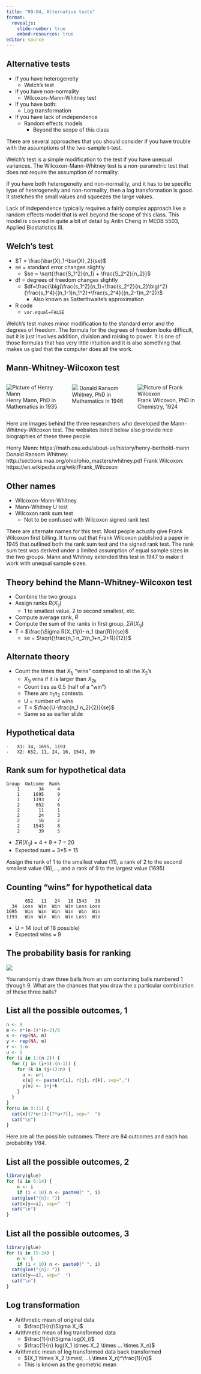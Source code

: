 ```yaml
---
title: "09-04, Alternative tests"
format: 
  revealjs:
    slide-number: true
    embed-resources: true
editor: source
---
```


## Alternative tests

-   If you have heterogeneity
    -   Welch's test
-   If you have non-normality
    -   Wilcoxon-Mann-Whitney test
-   If you have both:
    -   Log transformation
-   If you have lack of independence
    -   Random effects models
        -   Beyond the scope of this class

:::notes
There are several approaches that you should consider if you have trouble with the assumptions of the two-sample t-test.

Welch's test is a simple modification to the test if you have unequal variances. The Wilcoxon-Mann-Whitney test is a non-parametric test that does not require the assumption of normality.

If you have both heterogeneity and non-normality, and it has to be specific type of heterogeneity and non-normality, then a log transformation is good. It stretches the small values and squeezes the large values.

Lack of independence typically requires a fairly complex approach like a random effects model that is well beyond the scope of this class. This model is covered in quite a bit of detail by Anlin Cheng in MEDB 5503, Applied Biostatistics III.
:::
  
## Welch's test

-   $T = \frac{\bar{X}_1-\bar{X}_2}{se}$
-   se = standard error changes slightly
    -   $se = \sqrt{\frac{S_1^2}{n_1} + \frac{S_2^2}{n_2}}$
-   df = degrees of freedom changes slightly   
    -   $df=\frac{\big(\frac{s_1^2}{n_1}+\frac{s_2^2}{n_2}\big)^2}{\frac{s_1^4}{(n_1-1)n_1^2}+\frac{s_2^4}{(n_2-1)n_2^2}}$
        -   Also known as Satterthwaite's approximation
-   R code
    -   `var.equal=FALSE`

:::notes
Welch's test makes minor modification to the standard error and the degrees of freedom. The formula for the degrees of freedom looks difficult, but it is just involves addition, division and raising to power. It is one of those formulas that has very little intuition and it is also something that makes us glad that the computer does all the work.
:::

## Mann-Whitney-Wilcoxon test

:::: {.columns}

::: {.column width="33%"}
![](../images/mann.jpg "Picture of Henry Mann")
Henry Mann, PhD in Mathematics in 1935
:::

::: {.column width="33%"}
![](../images/whitney.png)
Donald Ransom Whitney, PhD in Mathematics in 1946
:::

::: {.column width="33%"}
![](../images/wilcoxon.png "Picture of Frank Wilcoxon")
Frank Wilcoxon, PhD in Chemistry, 1924
:::

::::

:::notes

Here are images behind the three researchers who developed the Mann-Whitney-Wilcoxon test. The websites listed below also provide nice biographies of these three people.

Henry Mann: https://math.osu.edu/about-us/history/henry-berthold-mann
Donald Ransom Whitney: http://sections.maa.org/ohio/ohio_masters/whitney.pdf
Frank Wilcoxon: https://en.wikipedia.org/wiki/Frank_Wilcoxon
:::

## Other names

-   Wilcoxon-Mann-Whitney
-   Mann-Whitney U test
-   Wilcoxon rank sum test
    -   Not to be confused with Wilcoxon signed rank test
    
:::notes
There are alternate names for this test. Most people actually give Frank Wilcoxon first billing. It turns out that Frank Wilcoxon published a paper in 1945 that outlined both the rank sum test and the signed rank test. The rank sum test was derived under a limited assumption of equal sample sizes in the two groups. Mann and Whitney extended this test in 1947 to make it work with unequal sample sizes.
:::

## Theory behind the Mann-Whitney-Wilcoxon test

-   Combine the two groups
-   Assign ranks $R(X_{ij})$
    -   1 to smallest value, 2 to second smallest, etc.
-   Compute average rank, $\bar{R}$
-   Compute the sum of the ranks in first group, $\Sigma R(X_{1j})$
-   T = $\frac{\Sigma R(X_{1j})- n_1 \bar{R}}{se}$
    -   se = $\sqrt{\frac{n_1 n_2(n_1+n_2+1)}{12}}$
    
## Alternate theory

-   Count the times that $X_{1j}$ "wins" compared to all the $X_2$'s
    -   $X_{1j}$ wins if it is larger than $X_{2k}$
    -   Count ties as 0.5 (half of a "win")
    -   There are $n_1 n_2$ contests
    -   U = number of wins
    -   T = $\frac{U-\frac{n_1 n_2}{2}}{se}$
    -   Same se as earlier slide

## Hypothetical data

```{}
-   X1: 34, 1695, 1193
-   X2: 652, 11, 24, 16, 1543, 39
```

## Rank sum for hypothetical data

```{}
Group  Outcome  Rank  
    1       34     4
    1     1695     9
    1     1193     7
    2      652     6
    2       11     1
    2       24     3
    2       16     2
    2     1543     8
    2       39     5
```

-   $\Sigma R(X_{1j})$ = 4 + 9 + 7 = 20
-   Expected sum = 3*5 = 15

:::notes
Assign the rank of 1 to the smallest value (11), a rank of 2 to the second smallest value (16),..., and a rank of 9 to the largest value (1695)
:::

## Counting "wins" for hypothetical data

```{}
       652   11   24   16 1543   39
  34  Loss  Win  Win  Win Loss Loss
1695   Win  Win  Win  Win  Win  Win
1193   Win  Win  Win  Win Loss  Win
```

-   U = 14 (out of 18 possible)
-   Expected wins = 9


## The probability basis for ranking

![](../images/nine-ball.jpg)

::: notes
You randomly draw three balls from an urn containing balls numbered 1 through 9. What are the chances that you draw the a particular combination of these three balls?

:::

## List all the possible outcomes, 1

```r
n <- 9
m <- n*(n-1)*(n-2)/6
x <- rep(NA, m)
y <- rep(NA, m)
r <- 1:n
u <- 0
for (i in 1:(n-2)) {
  for (j in (i+1):(n-1)) {
    for (k in (j+1):n) {
      u <- u+1
      x[u] <- paste(r[i], r[j], r[k], sep=",")
      y[u] <- i+j+k
    }
  }
}
for(u in 0:11) {
  cat(x[(7*u+1):(7*u+7)], sep="  ")
  cat("\n")
}
```

::: notes
Here are all the possible outcomes. There are 84 outcomes and each has probability 1/84.
:::

## List all the possible outcomes, 2

```r
library(glue)
for (i in 6:14) {
	n <- i
	if (i < 10) n <- paste0(" ", i)
  cat(glue("{n}: "))
  cat(x[y==i], sep="  ")
  cat("\n")
}
```

## List all the possible outcomes, 3

```r
library(glue)
for (i in 15:24) {
	n <- i
	if (i < 10) n <- paste0(" ", i)
  cat(glue("{n}: "))
  cat(x[y==i], sep="  ")
  cat("\n")
}
```

## Log transformation

-   Arithmetic mean of original data
    -   $\frac{1}{n}\Sigma X_i$
-   Arithmetic mean of log transformed data
    -   $\frac{1}{n}\Sigma log(X_i)$
    -   $\frac{1}{n} log(X_1 \times X_2 \times ... \times X_n)$
-   Arithmetic mean of log transformed data back transformed
    -   $(X_1 \times X_2 \times\ ...\ \times X_n)^\frac{1}{n}$
    -   This is known as the geometric mean